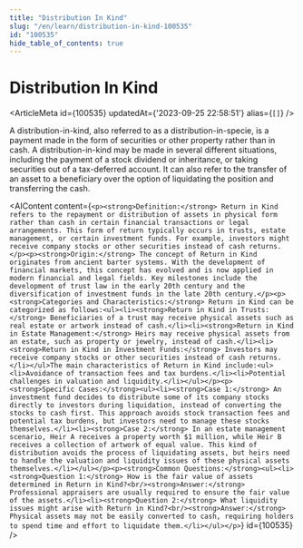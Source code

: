 ```yaml
---
title: "Distribution In Kind"
slug: "/en/learn/distribution-in-kind-100535"
id: "100535"
hide_table_of_contents: true
---
```



# Distribution In Kind

<ArticleMeta id={100535} updatedAt={'2023-09-25 22:58:51'} alias={`[]`} />
<div className='border-solid border-b border-t-0 my-4 border-[var(--ifm-color-gray-300)]' />

A distribution-in-kind, also referred to as a distribution-in-specie, is a payment made in the form of securities or other property rather than in cash. A distribution-in-kind may be made in several different situations, including the payment of a stock dividend or inheritance, or taking securities out of a tax-deferred account. It can also refer to the transfer of an asset to a beneficiary over the option of liquidating the position and transferring the cash.

<AIContent content={`<p><strong>Definition:</strong> Return in Kind refers to the repayment or distribution of assets in physical form rather than cash in certain financial transactions or legal arrangements. This form of return typically occurs in trusts, estate management, or certain investment funds. For example, investors might receive company stocks or other securities instead of cash returns.</p><p><strong>Origin:</strong> The concept of Return in Kind originates from ancient barter systems. With the development of financial markets, this concept has evolved and is now applied in modern financial and legal fields. Key milestones include the development of trust law in the early 20th century and the diversification of investment funds in the late 20th century.</p><p><strong>Categories and Characteristics:</strong> Return in Kind can be categorized as follows:<ul><li><strong>Return in Kind in Trusts:</strong> Beneficiaries of a trust may receive physical assets such as real estate or artwork instead of cash.</li><li><strong>Return in Kind in Estate Management:</strong> Heirs may receive physical assets from an estate, such as property or jewelry, instead of cash.</li><li><strong>Return in Kind in Investment Funds:</strong> Investors may receive company stocks or other securities instead of cash returns.</li></ul>The main characteristics of Return in Kind include:<ul><li>Avoidance of transaction fees and tax burdens.</li><li>Potential challenges in valuation and liquidity.</li></ul></p><p><strong>Specific Cases:</strong><ul><li><strong>Case 1:</strong> An investment fund decides to distribute some of its company stocks directly to investors during liquidation, instead of converting the stocks to cash first. This approach avoids stock transaction fees and potential tax burdens, but investors need to manage these stocks themselves.</li><li><strong>Case 2:</strong> In an estate management scenario, Heir A receives a property worth $1 million, while Heir B receives a collection of artwork of equal value. This kind of distribution avoids the process of liquidating assets, but heirs need to handle the valuation and liquidity issues of these physical assets themselves.</li></ul></p><p><strong>Common Questions:</strong><ul><li><strong>Question 1:</strong> How is the fair value of assets determined in Return in Kind?<br/><strong>Answer:</strong> Professional appraisers are usually required to ensure the fair value of the assets.</li><li><strong>Question 2:</strong> What liquidity issues might arise with Return in Kind?<br/><strong>Answer:</strong> Physical assets may not be easily converted to cash, requiring holders to spend time and effort to liquidate them.</li></ul></p>`} id={100535} />
